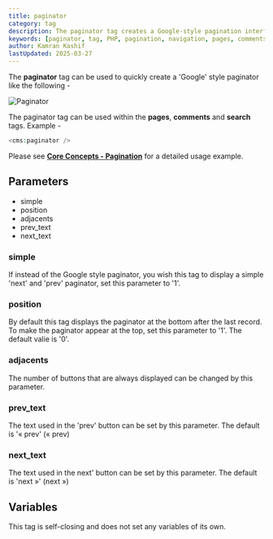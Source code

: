 ```yaml
---
title: paginator
category: tag
description: The paginator tag creates a Google-style pagination interface for pages, comments, and search results, with customizable appearance and position.
keywords: [paginator, tag, PHP, pagination, navigation, pages, comments, search]
author: Kamran Kashif
lastUpdated: 2025-03-27
---
```


The **paginator** tag can be used to quickly create a 'Google' style paginator like the following -

![Paginator](../../../assets/img/contents/paginator.png)

The paginator tag can be used within the **pages**, **comments** and **search** tags. Example -

```php
<cms:paginator />
```

Please see [**Core Concepts - Pagination**](../../concepts/pagination.html) for a detailed usage example.

## Parameters

- simple
- position
- adjacents
- prev_text
- next_text

### simple

If instead of the Google style paginator, you wish this tag to display a simple 'next' and 'prev' paginator, set this parameter to '1'.

### position

By default this tag displays the paginator at the bottom after the last record. To make the paginator appear at the top, set this parameter to '1'. The default valie is '0'.

### adjacents

The number of buttons that are always displayed can be changed by this parameter.

### prev_text

The text used in the 'prev' button can be set by this parameter. The default is '« prev' (« prev)

### next_text

The text used in the next' button can be set by this parameter. The default is 'next »' (next »)

## Variables

This tag is self-closing and does not set any variables of its own.
